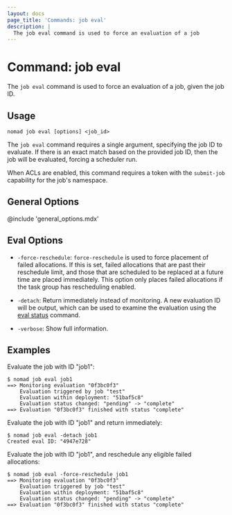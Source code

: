 ```yaml
---
layout: docs
page_title: 'Commands: job eval'
description: |
  The job eval command is used to force an evaluation of a job
---
```


# Command: job eval

The `job eval` command is used to force an evaluation of a job, given the job
ID.

## Usage

```plaintext
nomad job eval [options] <job_id>
```

The `job eval` command requires a single argument, specifying the job ID to
evaluate. If there is an exact match based on the provided job ID, then the job
will be evaluated, forcing a scheduler run.

When ACLs are enabled, this command requires a token with the `submit-job`
capability for the job's namespace.

## General Options

@include 'general_options.mdx'

## Eval Options

- `-force-reschedule`: `force-reschedule` is used to force placement of failed
  allocations. If this is set, failed allocations that are past their reschedule
  limit, and those that are scheduled to be replaced at a future time are placed
  immediately. This option only places failed allocations if the task group has
  rescheduling enabled.

- `-detach`: Return immediately instead of monitoring. A new evaluation ID
  will be output, which can be used to examine the evaluation using the
  [eval status] command.

- `-verbose`: Show full information.

## Examples

Evaluate the job with ID "job1":

```shell-session
$ nomad job eval job1
==> Monitoring evaluation "0f3bc0f3"
    Evaluation triggered by job "test"
    Evaluation within deployment: "51baf5c8"
    Evaluation status changed: "pending" -> "complete"
==> Evaluation "0f3bc0f3" finished with status "complete"
```

Evaluate the job with ID "job1" and return immediately:

```shell-session
$ nomad job eval -detach job1
Created eval ID: "4947e728"
```

Evaluate the job with ID "job1", and reschedule any eligible failed allocations:

```shell-session
$ nomad job eval -force-reschedule job1
==> Monitoring evaluation "0f3bc0f3"
    Evaluation triggered by job "test"
    Evaluation within deployment: "51baf5c8"
    Evaluation status changed: "pending" -> "complete"
==> Evaluation "0f3bc0f3" finished with status "complete"
```

[eval status]: /docs/commands/eval-status
